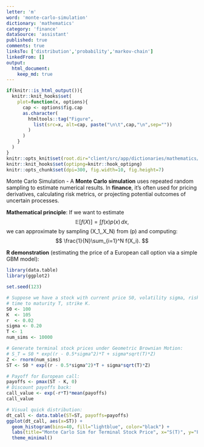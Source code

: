 ```yaml
---
letter: 'm'
word: 'monte-carlo-simulation'
dictionary: 'mathematics'
category: 'finance'
dataSource: 'assistant'
published: true
comments: true
linksTo: ['distribution','probability','markov-chain']
linkedFrom: []
output:
  html_document:
    keep_md: true
---
```


```r
if(knitr::is_html_output()){
  knitr::knit_hooks$set(
    plot=function(x, options){
      cap <- options$fig.cap
      as.character(
        htmltools::tag("Figure",
          list(src=x, alt=cap, paste("\n\t",cap,"\n",sep=""))
        )
      )
    }
  )
}
knitr::opts_knit$set(root.dir="client/src/app/dictionaries/mathematics/definitions")
knitr::knit_hooks$set(optipng=knitr::hook_optipng)
knitr::opts_chunk$set(dpi=300, fig.width=10, fig.height=7)
```

<a id="monte-carlo-simulation">Monte Carlo Simulation</a> - A **Monte Carlo simulation** uses repeated random sampling to estimate numerical results. In **finance**, it’s often used for pricing derivatives, calculating risk metrics, or projecting potential outcomes of uncertain processes.

**Mathematical principle**:
If we want to estimate
$$
\mathbb{E}[f(X)] = \int f(x) p(x) \,dx,
$$
we can approximate by sampling \(X_1,\dots,X_N\) from \(p\) and computing:
$$
\frac{1}{N}\sum_{i=1}^N f(X_i).
$$

**R demonstration** (estimating the price of a European call option via a simple GBM model):

```r
library(data.table)
library(ggplot2)

set.seed(123)

# Suppose we have a stock with current price S0, volatility sigma, risk-free rate r,
# time to maturity T, strike K.
S0 <- 100
K  <- 105
r  <- 0.02
sigma <- 0.20
T <- 1
num_sims <- 10000

# Generate terminal stock prices under Geometric Brownian Motion:
# S_T = S0 * exp((r - 0.5*sigma^2)*T + sigma*sqrt(T)*Z)
Z <- rnorm(num_sims)
ST <- S0 * exp((r - 0.5*sigma^2)*T + sigma*sqrt(T)*Z)

# Payoff for European call:
payoffs <- pmax(ST - K, 0)
# Discount payoffs back:
call_value <- exp(-r*T)*mean(payoffs)
call_value

# Visual quick distribution:
dt_call <- data.table(ST=ST, payoffs=payoffs)
ggplot(dt_call, aes(x=ST)) +
  geom_histogram(bins=40, fill="lightblue", color="black") +
  labs(title="Monte Carlo Sim for Terminal Stock Price", x="S(T)", y="Frequency") +
  theme_minimal()
```


